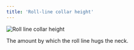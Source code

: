 ```yaml
---
title: 'Roll-line collar height'
---
```


![Roll line collar height](rolllinecollarheight.svg)

The amount by which the roll line hugs the neck.
